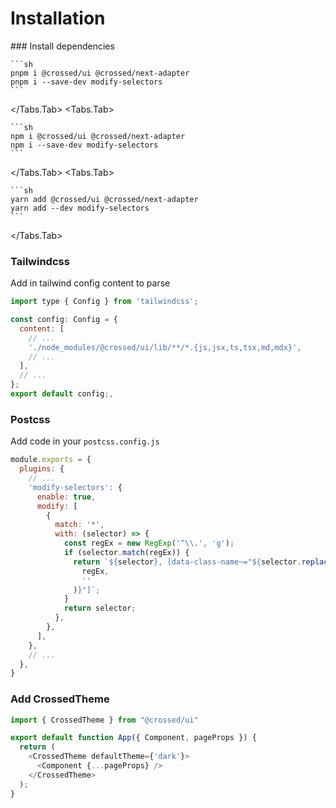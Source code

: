 
# Installation

<Steps>
### Install dependencies
<Tabs items={["pnpm", "npm", "yarn"]}>
  <Tabs.Tab>

    ```sh
    pnpm i @crossed/ui @crossed/next-adapter
    pnpm i --save-dev modify-selectors
    ```

  </Tabs.Tab>
  <Tabs.Tab>

    ```sh
    npm i @crossed/ui @crossed/next-adapter
    npm i --save-dev modify-selectors
    ```

  </Tabs.Tab>
  <Tabs.Tab>
  
    ```sh
    yarn add @crossed/ui @crossed/next-adapter
    yarn add --dev modify-selectors
    ```
  
  </Tabs.Tab>
</Tabs>

### Tailwindcss
Add in tailwind config content to parse

```javascript
import type { Config } from 'tailwindcss';

const config: Config = {
  content: [
    // ...
    './node_modules/@crossed/ui/lib/**/*.{js,jsx,ts,tsx,md,mdx}',
    // ...
  ],
  // ...
};
export default config;,

```
### Postcss
Add code in your `postcss.config.js`

```javascript
module.exports = {
  plugins: {
    // ...
    'modify-selectors': {
      enable: true,
      modify: [
        {
          match: '*',
          with: (selector) => {
            const regEx = new RegExp('^\\.', 'g');
            if (selector.match(regEx)) {
              return `${selector}, [data-class-name~="${selector.replace(
                regEx,
                ''
              )}"]`;
            }
            return selector;
          },
        },
      ],
    },
    // ...
  },
}

```

### Add CrossedTheme
```typescript
import { CrossedTheme } from "@crossed/ui"

export default function App({ Component, pageProps }) {
  return (
    <CrossedTheme defaultTheme={'dark'}>
      <Component {...pageProps} />
    </CrossedTheme>
  );
}
```
</Steps>